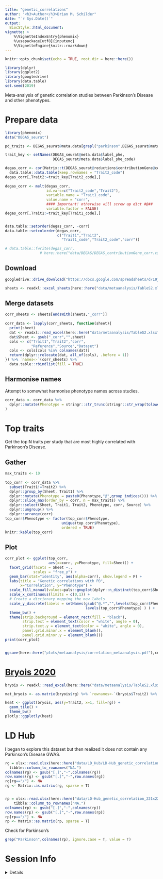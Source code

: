 ```yaml
---
title: "genetic_correlations"
author: "<h3>Author</h3>Brian M. Schilder"
date: "`r Sys.Date()`"
output:
  BiocStyle::html_document:
vignette: >
    %\VignetteIndexEntry{phenomix} 
    %\usepackage[utf8]{inputenc}
    %\VignetteEngine{knitr::rmarkdown}
---
```


```r
knitr::opts_chunk$set(echo = TRUE, root.dir = here::here())

library(dplyr)
library(ggplot2)
library(googledrive)
library(data.table)
set.seed(2019)
```


Meta-analysis of genetic correlation studies between Parkinson's Disease and other phenotypes.

# Prepare data


```r
library(phenomix)
data("DEGAS_seurat")

pd_traits <- DEGAS_seurat@meta.data[grepl("parkinson",DEGAS_seurat@meta.data$label_phe, ignore.case = TRUE),]

trait_key <- setNames(DEGAS_seurat@meta.data$label_phe,
                      DEGAS_seurat@meta.data$label_phe_code)

degas_corr <- cor(Matrix::t(DEGAS_seurat@reductions$contributionGene@cell.embeddings))[,rownames(pd_traits)] %>%
  data.table::data.table(keep.rownames = "Trait2_code")
degas_corr[,Trait2:=trait_key[Trait2_code],] 
 
degas_corr <- melt(degas_corr, 
                   id.vars=c("Trait2_code","Trait2"), 
                   variable.name = "Trait1_code", 
                   value.name = "corr",
                   #### Important! otherwise will screw up dict #@##
                   variable.factor = FALSE)
degas_corr[,Trait1:=trait_key[Trait1_code],]


data.table::setorder(degas_corr, -corr)
data.table::setcolorder(degas_corr,
                        c("Trait1","Trait2",
                          "Trait1_code","Trait2_code","corr"))

# data.table::fwrite(degas_corr,
                # here::here("data/DEGAS/DEGAS_contributionGene_corr.csv"))
```


## Download

```r
googledrive::drive_download("https://docs.google.com/spreadsheets/d/19jz9l2P7W2f1PWT9t3x0L8h6VQL021RdRI7D4FAOjX0/edit?usp=sharing#gid=1366974120", path = here::here("data/metaanalysis/TableS2.xlsx"), overwrite = T)

sheets <- readxl::excel_sheets(here::here("data/metaanalysis/TableS2.xlsx")) 
```

## Merge datasets

```r
corr_sheets <- sheets[endsWith(sheets,"_corr")]
 
corr_data <- lapply(corr_sheets, function(sheet){
  print(sheet)
  dat <- readxl::read_excel(here::here("data/metaanalysis/TableS2.xlsx"), sheet = sheet) 
  dat$Sheet <- gsub("_corr","",sheet) 
  cols <- c("Trait1","Trait2","corr",
            "Reference","Source","Dataset")  
  cols <- cols[cols %in% colnames(dat)]
  return(dplyr::relocate(dat, all_of(cols), .before = 1))
}) %>% `names<-`(corr_sheets) %>%
  data.table::rbindlist(fill = TRUE)

```

## Harmonise names

Attempt to somewhat harmonise phenotype names across studies.

```r
corr_data <- corr_data %>% 
  dplyr::mutate(Phenotype = stringr::str_trunc(stringr::str_wrap(tolower(Trait2), 50),50)
) 
```



# Top traits

Get the top N traits per study that are most highly correlated with Parkinson's Disease.

## Gather 

```r
max_traits <- 10
  
top_corr <- corr_data %>% 
  subset(Trait1!=Trait2) %>%
  dplyr::group_by(Sheet, Trait1) %>%
  dplyr::mutate(Phenotype = paste0(Phenotype,"@",group_indices())) %>%
  dplyr::slice_max(order_by = corr, n = max_traits) %>%
  dplyr::select(Sheet, Trait1, Trait2, Phenotype, corr, Source) %>% 
  dplyr::ungroup() %>%
  dplyr::arrange(corr)
top_corr$Phenotype <- factor(top_corr$Phenotype, 
                          unique(top_corr$Phenotype),
                          ordered = TRUE)
knitr::kable(top_corr)
```

## Plot

```r
corr_plot <- ggplot(top_corr, 
                    aes(x=corr, y=Phenotype, fill=Sheet)) +
  facet_grid(facets = Sheet ~., 
             scales = "free_y") + 
  geom_bar(stat="identity", aes(alpha=corr), show.legend = F) +
  labs(title = "Genetic correlations with PD",
       x="Correlation", y="Phenotype") +
  scale_fill_manual(values=pals::gnuplot(dplyr::n_distinct(top_corr$Sheet)+1 ) ) +
  scale_x_continuous(limits = c(0,1)) +
  # Create a dictionary mapping the new labels
  scale_y_discrete(labels = setNames(gsub("@.*","",levels(top_corr$Phenotype)),
                                     levels(top_corr$Phenotype) ) ) + 
  theme_bw() +
  theme(strip.background = element_rect(fill = "black"), 
        strip.text = element_text(color = "white", angle = 0),
        strip.text.y = element_text(color = "white", angle = 0),
        panel.grid.minor.x = element_blank(),
        panel.grid.minor.y = element_blank())
print(corr_plot)


ggsave(here::here("plots/metaanalysis/correlation_metaanalysis.pdf"),corr_plot, dpi = 300, height = 15)
```

 


# [Bryois 2020](https://www.nature.com/articles/s41588-020-0610-9)

```r
bryois <- readxl::read_excel(here::here("data/metaanalysis/TableS2.xlsx"), sheet="Bryois2020_corr")

mat_bryois <- as.matrix(bryois$rg) %>% `rownames<-`(bryois$Trait2) %>% `colnames<-`("rg")

heat <- ggplot(bryois, aes(y=Trait2, x=1, fill=rg)) +
  geom_tile() + 
  theme_bw()
plotly::ggplotly(heat)
```



# LD Hub 

I began to explore this dataset but then realized it does not contain any Parkinson's Disease GWAS.

```r
rg = xlsx::read.xlsx(here::here("data/LD_Hub/LD-Hub_genetic_correlation_221x221_no_ENIGMA.xlsx"), sheetName = "rG") %>% 
  tibble::column_to_rownames("NA.")
colnames(rg) <- gsub("[.]","-",colnames(rg))
row.names(rg) <- gsub("[.]","-",row.names(rg))
rg[rg=="/"] <- NA 
rg <- Matrix::as.matrix(rg, sparse = T)


rp = xlsx::read.xlsx(here::here("data/LD-Hub_genetic_correlation_221x221_no_ENIGMA.xlsx"), sheetName = "rP")%>%
    tibble::column_to_rownames("NA.")
colnames(rp) <- gsub("[.]","-",colnames(rp))
row.names(rp) <- gsub("[.]","-",row.names(rp))
rp[rp=="/"] <- NA 
rp <- Matrix::as.matrix(rp, sparse = T)

```

Check for Parkinson's

```r
grep("Parkinson",colnames(rp), ignore.case = T, value = T)
```


# Session Info

<details> 

```r
utils::sessionInfo()
```

</details>

